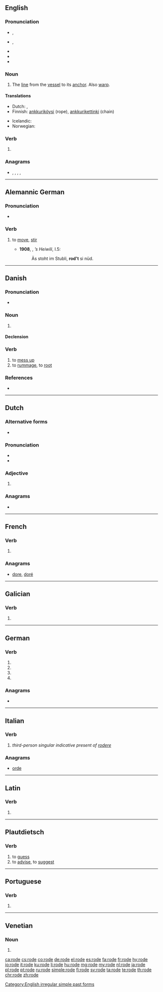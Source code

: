 {{also|røde}}
==English==

===Pronunciation===
* {{a|UK}} {{enPR|rōd}}, {{IPA|/ˈɹəʊd/|lang=en}}
* {{a|US}} {{enPR|rōd}}, {{IPA|/ˈɹoʊd/|lang=en}}
* {{audio|en-us-rode.ogg|Audio (US)|lang=en}}
* {{rhymes|əʊd|lang=en}}
* {{homophones|lang=en|road|rowed}}

===Noun===
{{en-noun}}

# {{lb|en|nautical}} The [[line]] from the [[vessel]] to its [[anchor]]. Also [[warp]].

====Translations====
{{trans-top|The line from the vessel to its anchor}}
* Dutch: {{t+|nl|reed}}, {{t+|nl|reden}}
* Finnish: [[ankkuriköysi]] (rope), [[ankkurikettinki]] (chain)
{{trans-mid}}
* Icelandic: {{t+|is|reið}}
* Norwegian: {{t+|no|red}}
{{trans-bottom}}

===Verb===
{{head|en|verb form}}

# {{en-simple past of|ride}}

===Anagrams===
* {{l|en|dero}}, {{l|en|doer}}, {{l|en|EDRO}}, {{l|en|Oder}}, {{l|en|redo}}

[[Category:English irregular simple past forms]]

----

==Alemannic German==

===Pronunciation===
* {{a|Zurich}} {{IPA|/ˈrodə/|lang=gsw}}

===Verb===
{{gsw-verb|rodt|grodt}}

# {{lb|gsw|transitive|reflexive}} to [[move]], [[stir]]
#*'''1908''', {{w|Meinrad Lienert}}, ''’s Heiwili'', I.5:
#*:Äs stoht im Stubli, '''rod't''' si nüd.

----

==Danish==
{{wikipedia|lang=da}}

===Pronunciation===
* {{IPA|/roːdə/|[ˈʁoːðə]|lang=da}}

===Noun===
{{da-noun|n|r}}

# {{rfdef|lang=da}}

====Declension====
{{da-noun-infl|n|r}}

===Verb===
{{da-verb|rod|rode|roder|rodede|har|rodet}}

# to [[mess up]] {{gloss|make a physical mess of}}
# to [[rummage]], to [[root]]

===References===
* {{R:DDO}}

----

==Dutch==

===Alternative forms===
* {{l|nl|rooie}}

===Pronunciation===
* {{IPA|/ˈroː.də/|lang=nl}}
* {{audio|Nl-rode.ogg|Audio|lang=nl}}

===Adjective===
{{nl-adj-form}}

# {{nl-adj form of|infl|rood}}

===Anagrams===
* {{l|nl|orde}}

----

==French==

===Verb===
{{fr-verb-form}}

# {{inflection of|roder||1|and|3|s|pres|ind|;|1|and|3|s|pres|sub|;|2|s|imp|lang=fr}}

===Anagrams===
* [[dore#French|dore]], [[doré#French|doré]]

----

==Galician==

===Verb===
{{gl-verb-form}}

# {{inflection of|rodar||lang=gl|1|and|3|s|pres|sub}}

----

==German==

===Verb===
{{head|de|verb form}}

# {{de-verb form of|roden|1|s|g}}
# {{de-verb form of|roden|1|s|k1}}
# {{de-verb form of|roden|3|s|k1}}
# {{de-verb form of|roden|i|s}}

===Anagrams===
* {{l|de|oder}}

----

==Italian==

===Verb===
{{head|it|verb form}}

# ''third-person singular indicative present of [[rodere]]''

===Anagrams===
* [[orde#Italian|orde]]

----

==Latin==

===Verb===
{{la-verb-form|rōde}}

# {{inflection of|rōdō||2|s|pres|actv|impr|lang=la}}

----

==Plautdietsch==

===Verb===
{{head|pdt|verb}}

# to [[guess]]
# to [[advise]], to [[suggest]]

----

==Portuguese==

===Verb===
{{pt-verb-form}}

# {{pt-verb-form-of|rodar}}

----

==Venetian==

===Noun===
{{head|vec|noun plural form}}

# {{plural of|roda|lang=vec}}

[[ca:rode]]
[[cs:rode]]
[[co:rode]]
[[de:rode]]
[[el:rode]]
[[es:rode]]
[[fa:rode]]
[[fr:rode]]
[[hy:rode]]
[[io:rode]]
[[it:rode]]
[[ku:rode]]
[[li:rode]]
[[hu:rode]]
[[mg:rode]]
[[my:rode]]
[[nl:rode]]
[[ja:rode]]
[[pl:rode]]
[[pt:rode]]
[[ru:rode]]
[[simple:rode]]
[[fi:rode]]
[[sv:rode]]
[[ta:rode]]
[[te:rode]]
[[th:rode]]
[[chr:rode]]
[[zh:rode]]